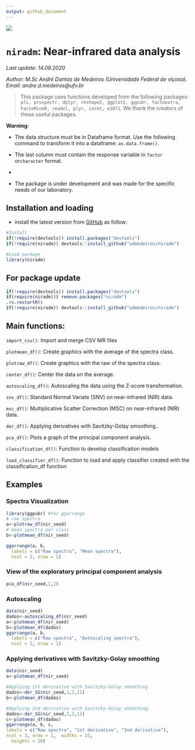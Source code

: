 ```yaml
---
output: github_document
---
```

![](https://raw.githubusercontent.com/admedeiros/niradm-package/master/logo/logo-02.png)

# `niradm`: Near-infrared data analysis
*Last update: 14.09.2020*

*Author: M.Sc André Dantas de Medeiros (Universidade Federal de viçosa). Email: andre.d.medeiros@ufv.br*

> This package uses functions developed from the following packages: `pls, prospectr, dplyr, reshape2, ggplot2, ggpubr, factoextra,  FactoMineR, readxl, plyr, caret, e1071`. We thank the creators of these useful packages.



**Warning**:

* The data structure must be in Dataframe format. Use the following command to transform it into a dataframe: `as.data.frame()`.

* The last column must contain the response variable in `factor` or` character` format.

* 

* The package is under development and was made for the specific needs of our laboratory.
  

## Installation and loading
- install the latest version from [GitHub](https://github.com/admedeiros/niradm-package) as follow:
```r
#Install
if(!require(devtools)) install.packages("devtools")
if(!require(niradm)) devtools::install_github("admedeiros/niradm")

#Load package
library(niradm)
```

## For package update
```r

if(!require(devtools)) install.packages("devtools")
if(require(niradm))) remove.packages("niradm")
.rs.restartR()
if(!require(niradm)) devtools::install_github("admedeiros/niradm")

```

## Main functions:
`import_csv()`: Import and merge CSV NIR files

`plotmean_df()`: Create graphics with the average of the spectra class.

`plotraw_df()`: Create graphics with the raw of the spectra class.

`center_df()`: Center the data on the average.

`autoscaling_df()`: Autoscaling the data using the Z-score transformation.

`snv_df()`: Standard Normal Variate (SNV) on near-infrared (NIR) data.

`msc_df()`: Multiplicative Scatter Correction (MSC) on near-infrared (NIR) data.

`der_df()`: Applying derivatives with Savitzky-Golay smoothing..

`pca_df()`: Plots a graph of the principal component analysis.

`classification_df()`: Function to develop classification models

`load_classifier_df()`: Function to load and apply classifier created with the classification_df function


## Examples
### Spectra Visualization
```r
library(ggpubr) #for ggarrange
# raw spectra
a<-plotraw_df(nir_seed)
# mean spectra per class
b<-plotmean_df(nir_seed)

ggarrange(a, b,
  labels = c("Raw spectra", "Mean spectra"),
  ncol = 2, nrow = 1)
```


### View of the exploratory principal component analysis
```r
pca_df(nir_seed,1,2)
```

### Autoscaling
```r
data(nir_seed)
dados<-autoscaling_df(nir_seed)
a<-plotmean_df(nir_seed)
b<-plotmean_df(dados)
ggarrange(a, b,
  labels = c("Raw spectra", "Autoscaling spectra"),
  ncol = 2, nrow = 1)
```

### Applying derivatives with Savitzky-Golay smoothing
```r
data(nir_seed)
a<-plotmean_df(nir_seed)

#Applying 1st derivative with Savitzky-Golay smoothing.
dados<-der_SG(nir_seed,1,2,11)
b<-plotmean_df(dados)

#Applying 2nd derivative with Savitzky-Golay smoothing.
dados<-der_SG(nir_seed,2,2,11)
c<-plotmean_df(dados)
ggarrange(a, b, c, 
labels = c("Raw spectra", "1st derivative", "2nd derivative"),
ncol = 3, nrow = 1,  widths = 15,
  heights = 10)
```


